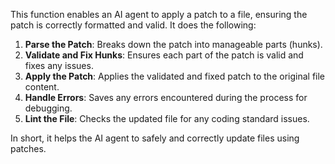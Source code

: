 This function enables an AI agent to apply a patch to a file, ensuring the patch is correctly formatted and valid. It does the following:

1. **Parse the Patch**: Breaks down the patch into manageable parts (hunks).
2. **Validate and Fix Hunks**: Ensures each part of the patch is valid and fixes any issues.
3. **Apply the Patch**: Applies the validated and fixed patch to the original file content.
4. **Handle Errors**: Saves any errors encountered during the process for debugging.
5. **Lint the File**: Checks the updated file for any coding standard issues.

In short, it helps the AI agent to safely and correctly update files using patches.